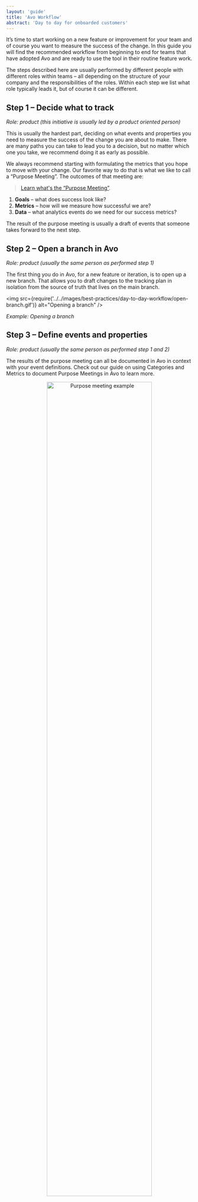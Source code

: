 ```yaml
---
layout: 'guide'
title: 'Avo Workflow'
abstract: 'Day to day for onboarded customers'
---
```



It’s time to start working on a new feature or improvement for your team and of course you want to measure the success of the change. In this guide you will find the recommended workflow from beginning to end for teams that have adopted Avo and are ready to use the tool in their routine feature work.

The steps described here are usually performed by different people with different roles within teams – all depending on the structure of your company and the responsibilities of the roles. Within each step we list what role typically leads it, but of course it can be different.

## <a name="step-1-deciding-what-to-track"></a> Step 1 – Decide what to track

_Role: product (this initiative is usually led by a product oriented person)_

This is usually the hardest part, deciding on what events and properties you need to measure the success of the change you are about to make. There are many paths you can take to lead you to a decision, but no matter which one you take, we recommend doing it as early as possible.

We always recommend starting with formulating the metrics that you hope to move with your change. Our favorite way to do that is what we like to call a “Purpose Meeting”. The outcomes of that meeting are:

> [Learn what's the “Purpose Meeting”](https://www.avo.app/blog/tracking-the-right-product-metrics).

1. **Goals** – what does success look like?
2. **Metrics** – how will we measure how successful we are?
3. **Data** – what analytics events do we need for our success metrics?

The result of the purpose meeting is usually a draft of events that someone takes forward to the next step.

## <a name="step-2-open-a-branch-in-avo"></a> Step 2 – Open a branch in Avo

_Role: product (usually the same person as performed step 1)_

The first thing you do in Avo, for a new feature or iteration, is to open up a new branch. That allows you to draft changes to the tracking plan in isolation from the source of truth that lives on the main branch.

<img
  src={require('../../images/best-practices/day-to-day-workflow/open-branch.gif')}
  alt="Opening a branch"
/>

_Example: Opening a branch_

## <a name="step-3-defining-events-and-properties"></a> Step 3 – Define events and properties

_Role: product (usually the same person as performed step 1 and 2)_

The results of the purpose meeting can all be documented in Avo in context with your event definitions. Check out our guide on <Link passHref href="/data-design/documenting-purpose-meetings-in-avo"><a>using Categories and Metrics to document Purpose Meetings in Avo</a></Link> to learn more.

<center>
  <img
    src={require('../../images/best-practices/day-to-day-workflow/category-example.png')}
    width="75%"
    alt="Purpose meeting example"
  />
</center>

_Example: Purpose meeting outcome_

<center>
  <img
    src={require('../../images/best-practices/day-to-day-workflow/metric-example.png')}
    width="75%"
    alt="Metric example"
  />
</center>

_Example: Metric definition_

Once you have an idea of what to track, you can start defining the event structures on your branch in Avo.

There are a few things to keep in mind when doing so:

- Check if there are any existing events that you can use or expand with additional properties
- Check if there are any existing properties that you can use instead of defining new ones. The property library will help you find what you are looking for.
- Make sure to follow the <Link passHref href="/data-design/defining-descriptive-events-and-properties#a-namenaming-conventionsa-naming-conventions-for-events-and-properties"><a>naming convention</a></Link> used in your workspace. Our <Link passHref href="/workspace/tracking-plan/issue-reporter"><a>issue reporter</a></Link> and <Link passHref href="/data-design/defining-descriptive-events-and-properties#a-namenaming-conventionsa-naming-conventions-for-events-and-properties"><a>naming assistant</a></Link> will help you do so.
- Make sure to add <Link passHref href="/data-design/defining-descriptive-events-and-properties#a-namedescriptionsa-descriptions-for-events-and-properties"><a>descriptions</a></Link> to your events and properties to avoid any misunderstanding between those who design, implement and consume the data
- Try to use <Link passHref href="/data-design/defining-descriptive-events-and-properties#a-nameproperty-constraintsa-property-constraints"><a>constraints</a></Link> on your properties if possible. This is especially useful when you have a string property that has a finite number of possible values.

<center>
  <img
    src={require('../../images/best-practices/day-to-day-workflow/event-example.png')}
    width="75%"
    alt="Event example"
  />
</center>

_Example: Event definition_

## <a name="step-4-ask-for-review"></a> Step 4 – Ask for review

_Role: product (usually the same person as performed step 1, 2 and 3)_

Once you have drafted changes to your tracking plan we recommend asking some of your teammates to review your suggested changes.

A great way to do that is going to the review screen of your branch and adding them as [collaborators](https://www.avo.app/blog/introducing-branch-collaborators). A collaborator will receive an email when added to your branch, when discussions are started and when the branch is closed.

We typically see a few types of reviewers added as collaborators to a branch:

- Someone from the **data team** that can validate that the changes made are according the the data standard of your company
- Someone from another team that is responsible for the **feature or user flow** (if that is another team) that this event is a part of can review for completeness and accuracy of data coverage.
- If the changes made affect multiple sources, then it can be a good idea to get a thumbs up from someone from **each of the platforms the sources represent**

<img
  src={require('../../images/best-practices/day-to-day-workflow/collaborators.gif')}
  alt="Adding collaborators"
/>

_Example: Adding collaborators and asking for review_

## <a name="step-5-review-and-approve"></a> Step 5 – Review and approve

_Roles: data, product and/or development (one or more of the reviewers described in step 4)_

The role of the reviewer(s) is to make sure that the suggested changes are according to the existing standards and naming conventions. The review screen in Avo summarizes the changes that have been made and is good for a general overview. You can use the commenting functionality in the review screen to discuss the overall branch and give thumbs up for approval.

<img
  src={require('../../images/best-practices/day-to-day-workflow/branch-comment.png')}
  alt="Branch comment"
/>

_Example: Giving approval on a branch_

For a deeper understanding of the changes, we recommend going into individual events and take a look at the structure and see how it will look if they will be implemented in that way. You can use the commenting functionality of each event and property to discuss them specifically.

<center>
  <img
    src={require('../../images/best-practices/day-to-day-workflow/property-comment.png')}
    width="75%"
    alt="Property comment"
  />
</center>

_Example: Discussions on a property_

### What's next?

At this point we recommend to have automatic tracking plan publishing enabled. <Link passHref href="/data-design/start-collaborating"><a>Learn how to do it here</a></Link>. 

## <a name="step-6-implement"></a> Step 6 – Implement

_Role: developer(s)_

When you’ve reached consensus about the changes it’s time to start implementing. The typical implementation workflow looks like this:

1. Open a git branch – if you have multiple development platforms (sources in Avo), we recommend having one git branch per source for each Avo branch.
2. Use the <Link passHref href="/implementation/cli#step-3-pull-generated-analytics-wrappers-from-avo"><a>Avo CLI</a></Link> to pull the updated code from the branch
3. Use the Avo functions provided in the generated code to implement your events in your source code. The <Link passHref href="/workspace/implement#a-nameimplement-actionsa-implement-events"><a>implement tab</a></Link> in your workspace provides detailed instructions and code snippets)

<img
  src={require('../../images/best-practices/day-to-day-workflow/implementation-instructions.png')}
  width="100%"
  alt="Implementation instructions"
/>

_Example: Implementation instructions and code snippet_

## <a name="step-7-verify"></a> Step 7 – Verify

_Roles: developers and QA_

Avo provides a number of tools that help you verify that the events you’ve implemented are correct according to the definition made in Avo:

- <Link
    passHref
    href="/implementation/cli#step-4-monitor-the-analytics-implementation"
  >
    <a>Avo status</a>
  </Link> command in the CLI that will report on where the analytics functions provided
  by Avo are being called, and which events have not been implemented yet.
- <Link passHref href="/implementation/devs-101#data-validations">
    <a>Data validation logs and warnings</a>
  </Link> that warn you whenever a mistake is made during implementation
- <Link
    passHref
    href="/workspace/implement#a-nameimplement-actionsa-implement-events"
  >
    <a>Implementation status check mark</a>
  </Link> that shows you whether the event has been seen in development on your branch
- <Link passHref href="/explore-tracking-plan/start-using-visual-debuggers">
    <a>Avo debuggers</a>
  </Link> that give extended feedback when triggering the events from your mobile
  or web application
- <Link passHref href="/data-design/start-using-inspector">
    <a>Avo Inspector</a>
  </Link> that analyses the data coming in from development, staging and production
  and surfaces issues in the data

## <a name="step-8-merge"></a> Step 8 – Merge

_Role: developers and/or Avo admins_

When you have finished the implementation and verified it’s correctness you are ready to merge your Avo feature branch.

However, **we recommend merging the git branch first and then the Avo branch**. The reason for that is that a git branches often

That is because if an Avo branch is merged first and the git branch lives for an extended period of time after the Avo branch was merged, conflicts can arise. The conflicts happen when other people create new Avo branches after the Avo branch has been merged to Avo main, while the git branch is still open so the code changes have not reached git main.

> Note: At this point avo.json on your git main branch is pointing to an Avo branch that has already been merged, which is perfectly fine! The Avo CLI will take care of automatically updating avo.json on next avo pull.
